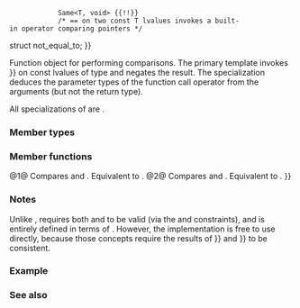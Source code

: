 {{cpp/experimental/ranges/title|not_equal_to}}
{{cpp/experimental/ranges/utility/navbar}}
{{dcl begin}}
{{dcl header|experimental/ranges/functional}}
{{dcl|since=ranges|1=
template&lt; class T = void &gt;
    requires EqualityComparable&lt;T&gt; {{!!}}
             Same&lt;T, void&gt; {{!!}}
             /* == on two const T lvalues invokes a built-in operator comparing pointers */
struct not_equal_to;
}}
{{dcl|since=ranges|1=
template&lt;&gt;
struct not_equal_to&lt;void&gt;;
}}
{{dcl end}}

Function object for performing comparisons. The primary template invokes {{c|operator {{==}}}} on const lvalues of type {{tt|T}} and negates the result. The specialization {{tt|not_equal_to&lt;void&gt;}} deduces the parameter types of the function call operator from the arguments (but not the return type).

All specializations of {{tt|not_equal_to}} are {{rconcept|Semiregular}}.

===Member types===
{{dsc begin}}
{{dsc hitem|Member type|Definition}}
{{dsc|{{tt|is_transparent}} {{mark|member only of {{tt|not_equal_to&lt;void&gt;}} specialization}}|/* unspecified */}}
{{dsc end}}

===Member functions===
{{dsc begin}}
{{dsc mem fun|operator()|nolink=true|checks if the arguments are ''not equal''}}
{{dsc end}}

{{member|1={{small|std::experimental::ranges::not_equal_to::}}operator()|2=
{{dcl begin}}
{{dcl|num=1|notes={{mark|member only of primary {{tt|not_equal_to&lt;T&gt;}} template}}|1=
constexpr bool operator()(const T&amp; x, const T&amp; y) const;
}}
{{dcl|num=2|notes={{mark|member only of {{tt|not_equal_to&lt;void&gt;}} specialization}}|1=
template&lt; class T, class U &gt;
    requires EqualityComparableWith&lt;T, U&gt; {{!!}}
             /* std::declval&lt;T&gt;() == std::declval&lt;U&gt;() resolves to
                a built-in operator comparing pointers */
constexpr bool operator()(T&amp;&amp; t, U&amp;&amp; u) const;
}}
{{dcl end}}

@1@ Compares {{tt|x}} and {{tt|y}}. Equivalent to {{c|return !ranges::equal_to&lt;&gt;{}(x, y);}}.
@2@ Compares {{tt|t}} and {{tt|u}}. Equivalent to {{c|return !ranges::equal_to&lt;&gt;{}(std::forward&lt;T&gt;(t), std::forward&lt;U&gt;(u));}}.
}}

===Notes===
Unlike {{lc|std::not_equal_to}}, {{tt|ranges::not_equal_to}} requires both {{tt|1===}} and {{tt|1=!=}} to be valid (via the {{rconcept|EqualityComparable}} and {{rconcept|EqualityComparableWith}} constraints), and is entirely defined in terms of 
{{lc|ranges::equal_to}}. However, the implementation is free to use {{c|1=operator!=}} directly, because those concepts require the results of {{tt|{{==}}}} and {{tt|!{{=}}}} to be consistent.

===Example===
{{example}}

===See also===
{{dsc begin}}
{{dsc inc|cpp/utility/functional/dsc not_equal_to}}
{{dsc end}}

{{langlinks|zh}}